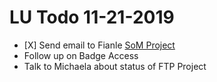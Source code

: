 = LU Todo 11-21-2019 =


* [X] Send email to Fianle [[../projects/SOM-Finale|SoM Project]]
* Follow up on Badge Access
* Talk to Michaela about status of FTP Project

